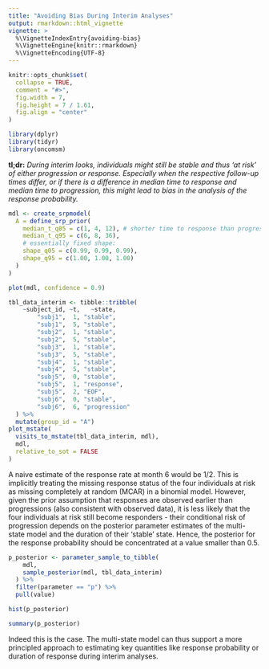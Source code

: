 ```yaml
---
title: "Avoiding Bias During Interim Analyses"
output: rmarkdown::html_vignette
vignette: >
  %\VignetteIndexEntry{avoiding-bias}
  %\VignetteEngine{knitr::rmarkdown}
  %\VignetteEncoding{UTF-8}
---
```


```r
knitr::opts_chunk$set(
  collapse = TRUE,
  comment = "#>",
  fig.width = 7,
  fig.height = 7 / 1.61,
  fig.align = "center"
)
```

```r
library(dplyr)
library(tidyr)
library(oncomsm)
```



**tl;dr:** *During interim looks, individuals might still be stable and thus 
'at risk' of either progression or response. Especially when the respective
follow-up times differ, or if there is a difference in median time to response
and median time to progression, this might lead to bias in the analysis of the
response probability.*

```r
mdl <- create_srpmodel(
  A = define_srp_prior(
    median_t_q05 = c(1, 4, 12), # shorter time to response than progression
    median_t_q95 = c(6, 8, 36),
    # essentially fixed shape:
    shape_q05 = c(0.99, 0.99, 0.99),
    shape_q95 = c(1.00, 1.00, 1.00)
  )
)

plot(mdl, confidence = 0.9)
```

```r
tbl_data_interim <- tibble::tribble(
    ~subject_id, ~t,   ~state,
        "subj1",  1, "stable",
        "subj1",  5, "stable",
        "subj2",  1, "stable",
        "subj2",  5, "stable",
        "subj3",  1, "stable",
        "subj3",  5, "stable",
        "subj4",  1, "stable",
        "subj4",  5, "stable",
        "subj5",  0, "stable",
        "subj5",  1, "response",
        "subj5",  2, "EOF",
        "subj6",  0, "stable",
        "subj6",  6, "progression"
  ) %>%
  mutate(group_id = "A")
plot_mstate(
  visits_to_mstate(tbl_data_interim, mdl),
  mdl,
  relative_to_sot = FALSE
)
``` 

A naive estimate of the response rate at month 6 would be $1/2$.
This is implicitly treating the missing response status of the four individuals
at risk as missing completely at random (MCAR) in a binomial model.
However, given the prior assumption that responses are observed earlier than
progressions (also consistent with observed data),
it is less likely that the four individuals at risk still become responders -
their conditional risk of progression depends on the posterior parameter
estimates of the multi-state model and the duration of their 'stable' state.
Hence, the posterior for the response probability should be concentrated at
a value smaller than $0.5$.

```r
p_posterior <- parameter_sample_to_tibble(
    mdl,
    sample_posterior(mdl, tbl_data_interim)
  ) %>%
  filter(parameter == "p") %>%
  pull(value)

hist(p_posterior)

summary(p_posterior)
```

Indeed this is the case. 
The multi-state model can thus support a more principled approach to estimating
key quantities like response probability or duration of response during interim
analyses.
